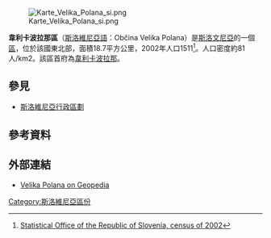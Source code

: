 [[File:Karte_Velika_Polana_si.png|thumb]]

'''韋利卡波拉那區'''（[[斯洛維尼亞語|斯洛維尼亞語]]：Občina Velika Polana）是[[斯洛文尼亞|斯洛文尼亞]]的一個[[斯洛維尼亞行政區劃|區]]，位於該國東北部，面積18.7平方公里，2002年人口1511<ref>[http://www.stat.si/popis2002/en/ Statistical Office of the Republic of Slovenia, census of 2002]</ref>。人口密度約81人/km2。該區首府為[[韋利卡波拉那|韋利卡波拉那]]。

==參見==
*[[斯洛維尼亞行政區劃|斯洛維尼亞行政區劃]]

==參考資料==
{{Reflist}}

==外部連結==
*[http://www.geopedia.si/Geopedia_en.html#L410_F10108225_T13_vF_b4_x603775.937_y159359.101_s14 Velika Polana on Geopedia]

{{Slovenia-geo-stub}}
[[Category:斯洛維尼亞區份|Category:斯洛維尼亞區份]]